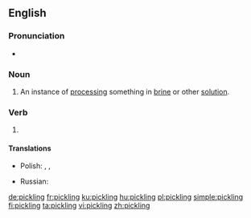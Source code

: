 ==English==

===Pronunciation===
* {{IPA|/ˈpɪk.lɪŋ/|lang=en}}

===Noun===
{{en-noun}}

# An instance of [[processing]] something in [[brine]] or other [[solution]].

===Verb===
{{head|en|present participle}}

# {{present participle of|pickle|lang=en|nocat=1}}

====Translations====
{{trans-top|present participle of pickle}}
* Polish: {{t+|pl|kiszenie|n}}, {{t|pl|marynowanie|n}}, {{t|pl|peklowanie|n}}
{{trans-mid}}
* Russian: {{t+|ru|соление|n|sc=Cyrl}}
{{trans-bottom}}

[[de:pickling]]
[[fr:pickling]]
[[ku:pickling]]
[[hu:pickling]]
[[pl:pickling]]
[[simple:pickling]]
[[fi:pickling]]
[[ta:pickling]]
[[vi:pickling]]
[[zh:pickling]]